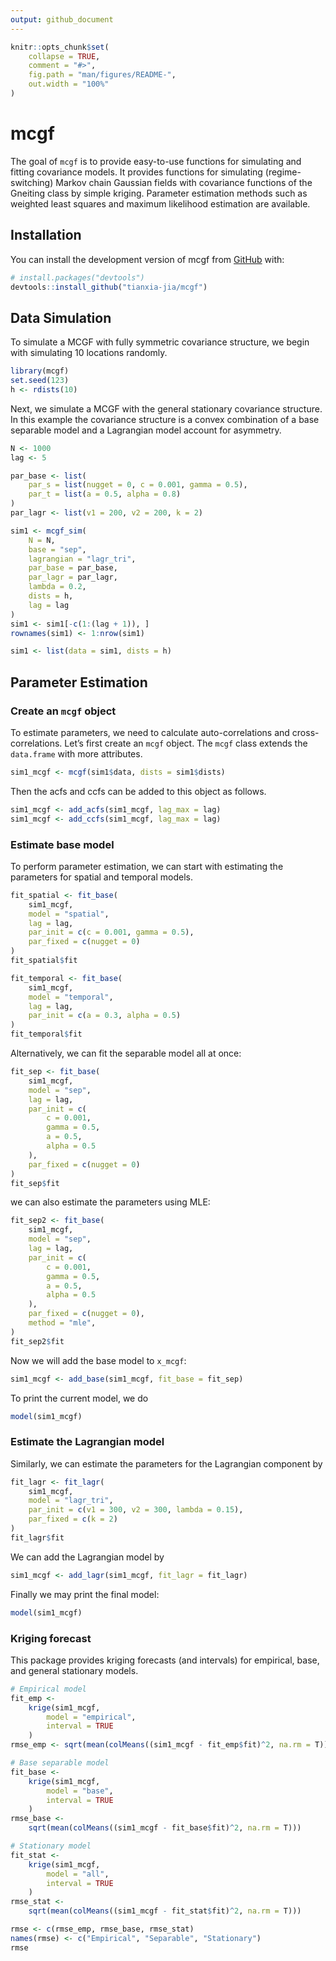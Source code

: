 ```yaml
---
output: github_document
---
```


<!-- README.md is generated from README.Rmd. Please edit that file -->

```r
knitr::opts_chunk$set(
    collapse = TRUE,
    comment = "#>",
    fig.path = "man/figures/README-",
    out.width = "100%"
)
```

# mcgf

<!-- badges: start -->
<!-- badges: end -->

The goal of `mcgf` is to provide easy-to-use functions for simulating and fitting covariance models. It provides functions for simulating (regime-switching)  Markov chain Gaussian fields with covariance functions of the Gneiting class by simple kriging. Parameter estimation methods such as weighted least squares and maximum likelihood estimation are available.

## Installation

You can install the development version of mcgf from [GitHub](https://github.com/) with:

```r
# install.packages("devtools")
devtools::install_github("tianxia-jia/mcgf")
```


## Data Simulation

To simulate a MCGF with fully symmetric covariance structure, we begin with simulating 10 locations randomly.

```r
library(mcgf)
set.seed(123)
h <- rdists(10)
```

Next, we simulate a MCGF with the general stationary covariance structure. In this example the covariance structure is a convex combination of a base separable model and a Lagrangian model account for asymmetry.

```r
N <- 1000
lag <- 5

par_base <- list(
    par_s = list(nugget = 0, c = 0.001, gamma = 0.5),
    par_t = list(a = 0.5, alpha = 0.8)
)
par_lagr <- list(v1 = 200, v2 = 200, k = 2)

sim1 <- mcgf_sim(
    N = N,
    base = "sep",
    lagrangian = "lagr_tri",
    par_base = par_base,
    par_lagr = par_lagr,
    lambda = 0.2,
    dists = h,
    lag = lag
)
sim1 <- sim1[-c(1:(lag + 1)), ]
rownames(sim1) <- 1:nrow(sim1)

sim1 <- list(data = sim1, dists = h)
```

## Parameter Estimation

### Create an `mcgf` object
To estimate parameters, we need to calculate auto-correlations and cross-correlations. Let's first create an `mcgf` object. The `mcgf` class extends the `data.frame` with more attributes.
```r
sim1_mcgf <- mcgf(sim1$data, dists = sim1$dists)
```

Then the acfs and ccfs can be added to this object as follows.

```r
sim1_mcgf <- add_acfs(sim1_mcgf, lag_max = lag)
sim1_mcgf <- add_ccfs(sim1_mcgf, lag_max = lag)
```

### Estimate base model

To perform parameter estimation, we can start with estimating the parameters for spatial and temporal models.

```r
fit_spatial <- fit_base(
    sim1_mcgf,
    model = "spatial",
    lag = lag,
    par_init = c(c = 0.001, gamma = 0.5),
    par_fixed = c(nugget = 0)
)
fit_spatial$fit
```
```r
fit_temporal <- fit_base(
    sim1_mcgf,
    model = "temporal",
    lag = lag,
    par_init = c(a = 0.3, alpha = 0.5)
)
fit_temporal$fit
```
Alternatively, we can fit the separable model all at once:

```r
fit_sep <- fit_base(
    sim1_mcgf,
    model = "sep",
    lag = lag,
    par_init = c(
        c = 0.001,
        gamma = 0.5,
        a = 0.5,
        alpha = 0.5
    ),
    par_fixed = c(nugget = 0)
)
fit_sep$fit
```
we can also estimate the parameters using MLE:
```r
fit_sep2 <- fit_base(
    sim1_mcgf,
    model = "sep",
    lag = lag,
    par_init = c(
        c = 0.001,
        gamma = 0.5,
        a = 0.5,
        alpha = 0.5
    ),
    par_fixed = c(nugget = 0),
    method = "mle",
)
fit_sep2$fit
```

Now we will add the base model to `x_mcgf`:
```r
sim1_mcgf <- add_base(sim1_mcgf, fit_base = fit_sep)
```

To print the current model, we do
```r
model(sim1_mcgf)
```

### Estimate the Lagrangian model

Similarly, we can estimate the parameters for the Lagrangian component by
```r
fit_lagr <- fit_lagr(
    sim1_mcgf,
    model = "lagr_tri",
    par_init = c(v1 = 300, v2 = 300, lambda = 0.15),
    par_fixed = c(k = 2)
)
fit_lagr$fit
```

We can add the Lagrangian model by
```r
sim1_mcgf <- add_lagr(sim1_mcgf, fit_lagr = fit_lagr)
```

Finally we may print the final model:
```r
model(sim1_mcgf)
```

### Kriging forecast

This package provides kriging forecasts (and intervals) for empirical, base, and general stationary models.
```r
# Empirical model
fit_emp <-
    krige(sim1_mcgf,
        model = "empirical",
        interval = TRUE
    )
rmse_emp <- sqrt(mean(colMeans((sim1_mcgf - fit_emp$fit)^2, na.rm = T)))

# Base separable model
fit_base <-
    krige(sim1_mcgf,
        model = "base",
        interval = TRUE
    )
rmse_base <-
    sqrt(mean(colMeans((sim1_mcgf - fit_base$fit)^2, na.rm = T)))

# Stationary model
fit_stat <-
    krige(sim1_mcgf,
        model = "all",
        interval = TRUE
    )
rmse_stat <-
    sqrt(mean(colMeans((sim1_mcgf - fit_stat$fit)^2, na.rm = T)))

rmse <- c(rmse_emp, rmse_base, rmse_stat)
names(rmse) <- c("Empirical", "Separable", "Stationary")
rmse
```

